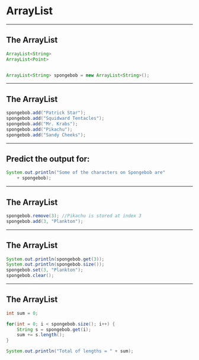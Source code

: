 
# ArrayList

---


## The ArrayList

```java
ArrayList<String>
ArrayList<Point>


ArrayList<String> spongebob = new ArrayList<String>();
```

---

## The ArrayList

```java
spongebob.add("Patrick Star");
spongebob.add("Squidward Tentacles");
spongebob.add("Mr. Krabs");
spongebob.add("Pikachu");
spongebob.add("Sandy Cheeks");
```

---

## Predict the output for:

```java
System.out.println("Some of the characters on Spongebob are" 
    + spongebob);
```

---

## The ArrayList

```java
spongebob.remove(3); //Pikachu is stored at index 3
spongebob.add(3, "Plankton"); 
```

---

## The ArrayList

```java
System.out.println(spongebob.get(3));
System.out.println(spongebob.size()); 
spongebob.set(3, "Plankton");
spongebob.clear();
```

---

## The ArrayList

```java
int sum = 0;

for(int = 0; i < spongebob.size(); i++) { 
    String s = spongebob.get(i);
    sum += s.length();
}

System.out.println("Total of lengths = " + sum);
```